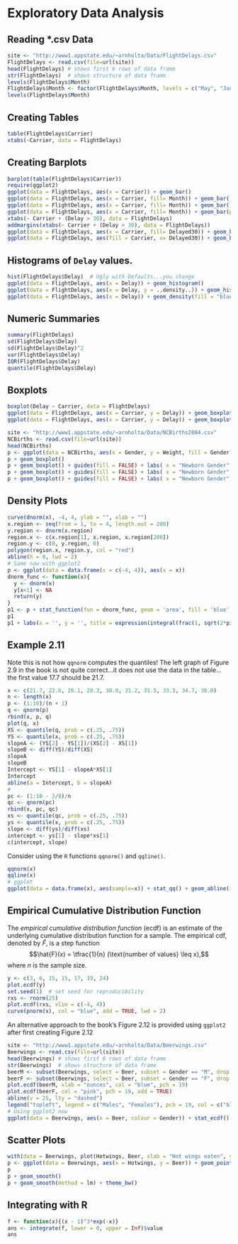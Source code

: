 


Exploratory Data Analysis
========================================================

## Reading *.csv Data
```r
site <- "http://www1.appstate.edu/~arnholta/Data/FlightDelays.csv"
FlightDelays <- read.csv(file=url(site))
head(FlightDelays) # shows first 6 rows of data frame
str(FlightDelays)  # shows structure of data frame
levels(FlightDelays$Month)
FlightDelays$Month <- factor(FlightDelays$Month, levels = c("May", "June"))
levels(FlightDelays$Month)
```

## Creating Tables
```r
table(FlightDelays$Carrier)
xtabs(~Carrier, data = FlightDelays)
```

## Creating Barplots
```r
barplot(table(FlightDelays$Carrier))
require(ggplot2)
ggplot(data = FlightDelays, aes(x = Carrier)) + geom_bar()
ggplot(data = FlightDelays, aes(x = Carrier, fill= Month)) + geom_bar()
ggplot(data = FlightDelays, aes(x = Carrier, fill= Month)) + geom_bar() + guides(fill = guide_legend(reverse = TRUE))
ggplot(data = FlightDelays, aes(x = Carrier, fill= Month)) + geom_bar(position="dodge") + guides(fill = guide_legend(reverse = TRUE))
xtabs(~ Carrier + (Delay > 30), data = FlightDelays)
addmargins(xtabs(~ Carrier + (Delay > 30), data = FlightDelays))
ggplot(data = FlightDelays, aes(x = Carrier, fill= Delayed30)) + geom_bar(position="dodge")
ggplot(data = FlightDelays, aes(fill = Carrier, x= Delayed30)) + geom_bar(position="dodge")
```

## Histograms of `Delay` values.

```r
hist(FlightDelays$Delay)  # Ugly with Defaults...you change
ggplot(data = FlightDelays, aes(x = Delay)) + geom_histogram()
ggplot(data = FlightDelays, aes(x = Delay, y = ..density..)) + geom_histogram(binwidth = 10, color = "blue")
ggplot(data = FlightDelays, aes(x = Delay)) + geom_density(fill = "blue")
```
## Numeric Summaries

```r
summary(FlightDelays)
sd(FlightDelays$Delay)
sd(FlightDelays$Delay)^2
var(FlightDelays$Delay)
IQR(FlightDelays$Delay)
quantile(FlightDelays$Delay)
```

## Boxplots

```r
boxplot(Delay ~ Carrier, data = FlightDelays)
ggplot(data = FlightDelays, aes(x = Carrier, y = Delay)) + geom_boxplot()
ggplot(data = FlightDelays, aes(x = Carrier, y = Delay)) + geom_boxplot() + facet_grid(. ~ Month) 
```

```r
site <- "http://www1.appstate.edu/~arnholta/Data/NCBirths2004.csv"
NCBirths <- read.csv(file=url(site))
head(NCBirths)
p <- ggplot(data = NCBirths, aes(x = Gender, y = Weight, fill = Gender))
p + geom_boxplot()
p + geom_boxplot() + guides(fill = FALSE) + labs( x = "Newborn Gender", y = "Weight in ounces", title = "You Put Something Here")
p + geom_boxplot() + guides(fill = FALSE) + labs( x = "Newborn Gender", y = "Weight in ounces", title = "You Put Something Here") + scale_fill_manual(values = c('pink', 'blue'))
p + geom_boxplot() + guides(fill = FALSE) + labs( x = "Newborn Gender", y = "Weight in ounces", title = "You Put Something Here") + scale_fill_brewer()


```

## Density Plots
```r
curve(dnorm(x), -4, 4, ylab = "", xlab = "")
x.region <- seq(from = 1, to = 4, length.out = 200)
y.region <- dnorm(x.region)
region.x <- c(x.region[1], x.region, x.region[200])
region.y <- c(0, y.region, 0)
polygon(region.x, region.y, col = "red")
abline(h = 0, lwd = 2)
# Same now with ggplot2
p <- ggplot(data = data.frame(x = c(-4, 4)), aes(x = x))
dnorm_func <- function(x){
  y <- dnorm(x)
  y[x<1] <- NA
  return(y)
}
p1 <- p + stat_function(fun = dnorm_func, geom = 'area', fill = 'blue', alpha = 0.2)  + geom_hline(yintercept = 0) + stat_function(fun = dnorm) 
p1
p1 + labs(x = '', y = '', title = expression(integral(frac(1, sqrt(2*pi))*e^{-x^2/2}*dx, 1, infinity)==0.1586553) ) # Break it down!
```

## Example 2.11 

Note this is not how `qqnorm` computes the quantiles!  The left graph of Figure 2.9 in the book is not quite correct...it does not use the data in the table...the first value 17.7 should be 21.7.

```r
x <- c(21.7, 22.6, 26.1, 28.3, 30.0, 31.2, 31.5, 33.5, 34.7, 36.0)
n <- length(x)
p <- (1:10)/(n + 1)
q <- qnorm(p)
rbind(x, p, q)
plot(q, x)
XS <- quantile(q, prob = c(.25, .75))
YS <- quantile(x, prob = c(.25, .75))
slopeA <- (YS[2] - YS[1])/(XS[2] - XS[1])
slopeB <- diff(YS)/diff(XS)
slopeA
slopeB
Intercept <- YS[1] - slopeA*XS[1]
Intercept
abline(a = Intercept, b = slopeA)
#
pc <- (1:10 - 3/8)/n
qc <- qnorm(pc)
rbind(x, pc, qc)
xs <- quantile(qc, prob = c(.25, .75))
ys <- quantile(x, prob = c(.25, .75))
slope <- diff(ys)/diff(xs)
intercept <- ys[1] - slope*xs[1]
c(intercept, slope)
```
Consider using the `R` functions `qqnorm()` and `qqline()`.

```r
qqnorm(x)
qqline(x)
# ggplot
ggplot(data = data.frame(x), aes(sample=x)) + stat_qq() + geom_abline(intercept = intercept, slope = slope)
```

## Empirical Cumulative Distribution Function

The _empirical cumulative distribution function_ (ecdf) is an estimate of the underlying cumulative distribution function for a sample.  The empirical cdf, denoted by $\hat{F}$, is a step function $$\hat{F}(x) = \tfrac{1}{n} (\text{number of values} \leq x),$$
where $n$ is the sample size.

```r
y <- c(3, 6, 15, 15, 17, 19, 24)
plot.ecdf(y)
set.seed(1)  # set seed for reproducibility
rxs <- rnorm(25)  
plot.ecdf(rxs, xlim = c(-4, 4))
curve(pnorm(x), col = "blue", add = TRUE, lwd = 2)
```

An alternative approach to the book's Figure 2.12 is provided using `ggplot2` after first creating Figure 2.12

```r
site <- "http://www1.appstate.edu/~arnholta/Data/Beerwings.csv"
Beerwings <- read.csv(file=url(site))
head(Beerwings) # shows first 6 rows of data frame
str(Beerwings)  # shows structure of data frame
beerM <- subset(Beerwings, select = Beer, subset = Gender == "M", drop = TRUE)
beerF <- subset(Beerwings, select = Beer, subset = Gender == "F", drop = TRUE)
plot.ecdf(beerM, xlab = "ounces", col = "blue", pch = 19)
plot.ecdf(beerF, col = "pink", pch = 19, add = TRUE)
abline(v = 25, lty = "dashed")
legend("topleft", legend = c("Males", "Females"), pch = 19, col = c("blue", "pink"))
# Using ggplot2 now
ggplot(data = Beerwings, aes(x = Beer, colour = Gender)) + stat_ecdf() + labs(x = "Beer in ounces", y ="", title = 'ECDF')
```

## Scatter Plots

```r
with(data = Beerwings, plot(Hotwings, Beer, xlab = "Hot wings eaten", ylab = "Beer consumed", pch = 19, col = "blue"))
p <- ggplot(data = Beerwings, aes(x = Hotwings, y = Beer)) + geom_point() + labs(x = "Hot wings eaten", y = "Beer consumed in ounces")
p
p + geom_smooth()
p + geom_smooth(method = lm) + theme_bw()
```

## Integrating with R

```r
f <- function(x){(x - 1)^3*exp(-x)}
ans <- integrate(f, lower = 0, upper = Inf)$value
ans
```
